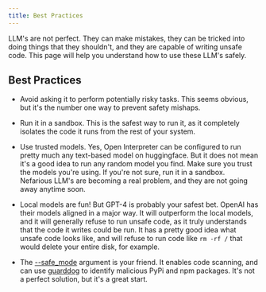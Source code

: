 ```yaml
---
title: Best Practices
---
```


LLM's are not perfect. They can make mistakes, they can be tricked into doing things that they shouldn't, and they are capable of writing unsafe code. This page will help you understand how to use these LLM's safely.

## Best Practices

- Avoid asking it to perform potentially risky tasks. This seems obvious, but it's the number one way to prevent safety mishaps.

- Run it in a sandbox. This is the safest way to run it, as it completely isolates the code it runs from the rest of your system.

- Use trusted models. Yes, Open Interpreter can be configured to run pretty much any text-based model on huggingface. But it does not mean it's a good idea to run any random model you find. Make sure you trust the models you're using. If you're not sure, run it in a sandbox. Nefarious LLM's are becoming a real problem, and they are not going away anytime soon.

- Local models are fun! But GPT-4 is probably your safest bet. OpenAI has their models aligned in a major way. It will outperform the local models, and it will generally refuse to run unsafe code, as it truly understands that the code it writes could be run. It has a pretty good idea what unsafe code looks like, and will refuse to run code like `rm -rf /` that would delete your entire disk, for example.

- The [--safe_mode](/safety/safe-mode) argument is your friend. It enables code scanning, and can use [guarddog](https://github.com/DataDog/guarddog) to identify malicious PyPi and npm packages. It's not a perfect solution, but it's a great start.
